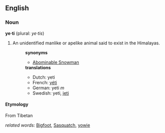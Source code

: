 ==English==
===Noun===
'''ye·ti''' (plural: ''ye·tis'')
#An unidentified manlike or apelike animal said to exist in the Himalayas.
#:'''synonyms'''
#:*[[Abominable Snowman]]
#:'''translations'''
#:*Dutch: yeti
#:*French: [[yéti]]
#:*German: yeti ''m''
#:*Swedish: yeti, [[jeti]]
====Etymology====
From Tibetan


''related words:'' [[Bigfoot]], [[Sasquatch]], [[yowie]]